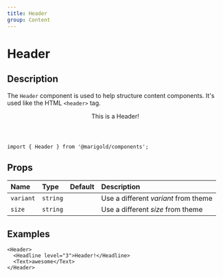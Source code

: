 ```yaml
---
title: Header
group: Content
---
```


# Header

## Description

The `Header` component is used to help structure content components. It's used like the HTML `<header>` tag.

<MarigoldTheme>
  <Header>This is a Header!</Header>
</MarigoldTheme>

```tsx onlyCode
import { Header } from '@marigold/components';
```

## Props

| Name      | Type     | Default | Description                          |
| :-------- | :------- | :------ | :----------------------------------- |
| `variant` | `string` |         | Use a different _variant_ from theme |
| `size`    | `string` |         | Use a different _size_ from theme    |

## Examples

```tsx
<Header>
  <Headline level="3">Header!</Headline>
  <Text>awesome</Text>
</Header>
```
